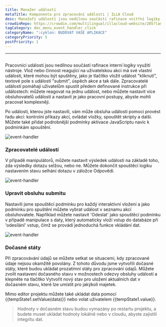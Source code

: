```yaml
---
title: Manažer událostí
metaTitle: Komponenta pro zpracování události | ILLA Cloud
desc: Manažeři událostí jsou nedílnou součástí rafinace vnitřní logiky využití nástroje
crowdinRepo: https://crowdin.com/multilingual/illacloud-website/205?languages=cs&filter=basic&value=0
tagCategory: doc_menu_event_handler_click
categoryName: ":cyklon: BUDOVAT VAŠE APLIKACE"
categoryPriority: 5
postPriority: 1
---
```


* * *

## <h2 hidden>Pracovník události</h2>

Pracovníci události jsou nedílnou součástí rafinace interní logiky využití nástroje. Vlož nebo činnost reagující na uživatelskou akci má své vlastní události, které mohou být spuštěny, jako je tlačítko vložit událost "kliknutí", textové pole s událostí "submit", úspěch akce a tak dále. Zpracovatelé událostí pomáhají uživatelům spustit předem definované instrukce při událostech: můžete reagovat na jednu událost, nebo můžete nastavit více obsluhovatelů událostí a nastavit je jako pracovní postupy, abyste mohli pracovat komplexněji.

Po události, kterou jste nastavili, vám může obsluha události pomoci provést řadu akcí: kontrolní příkazy akcí, ovládat vložky, spouštět skripty a další. Můžete také přidat podrobnější podmínky aktivace JavaScriptu navíc k podmínkám spouštění.

<img alt="event-handler" src='https://cdn.illacloud.com/official-website/img/official-site/event-handler-01.png' />

### Zpracovatelé událostí

V případě manipulátorů, můžete nastavit výsledek události na základě toho, zda výsledky dotazu selžou, nebo ne. Můžete dokončit spouštěcí logiku nastavením stavu selhání dotazu v záložce Odpovědi.

<img alt="event-handler" src='https://cdn.illacloud.com/official-website/img/official-site/event-handler-02.png' />

### Upravit obsluhu submitu

Nastavili jsme spouštěcí podmínku pro každý interaktivní vložení a jako podmínku pro spuštění můžete vybrat událost v seznamu akcí obsluhovatele. Například můžete nastavit 'Odeslat' jako spouštěcí podmínku v případě manipulace s daty, který automaticky vloží vstup do databáze při 'odesílání' vstup, čímž se provádí jednoduchá funkce vkládání dat.

<img alt="event-handler" src='https://cdn.illacloud.com/official-website/img/official-site/event-handler-03.png' />

### Dočasné státy

Při zpracovávání údajů se můžete setkat se situacemi, kdy zpracované údaje nejsou okamžitě povolány. Z tohoto důvodu jsme vytvořili dočasné státy, které budou ukládat prozatímní státy pro zpracování údajů. Můžete zvolit nastavení dočasného stavu v možnostech odezvy obsluhy událostí a klepněte na tlačítko Vytvořit nový stav pro uložení aktuálních dat v dočasném stavu, které lze umístit pro jakýkoli majetek.

Mimo editor projektu můžete také ukládat data pomocí {{tempState1.setValue(data)}} nebo volat uživatelem {{tempState1.value}}.

> Hodnoty v dočasném stavu budou vymazány po restartu projektu, a budete muset ukládat hodnoty lokálně nebo v cloudu, abyste zajistili integritu dat.
